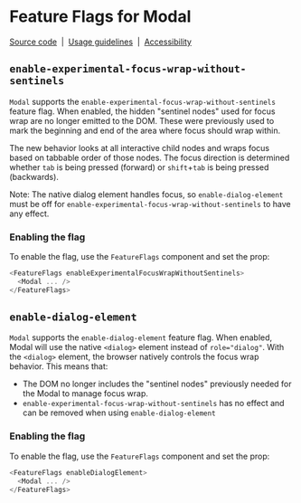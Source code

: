 
<Meta title="Components/Modal/Feature Flags" name="Flag details" />

# Feature Flags for Modal

[Source code](https://github.com/carbon-design-system/carbon/tree/main/packages/react/src/components/Modal)
&nbsp;|&nbsp;
[Usage guidelines](https://www.carbondesignsystem.com/components/modal/usage)
&nbsp;|&nbsp;
[Accessibility](https://www.carbondesignsystem.com/components/modal/accessibility)

## `enable-experimental-focus-wrap-without-sentinels`

`Modal` supports the `enable-experimental-focus-wrap-without-sentinels` feature
flag. When enabled, the hidden "sentinel nodes" used for focus wrap are no
longer emitted to the DOM. These were previously used to mark the beginning and
end of the area where focus should wrap within.

The new behavior looks at all interactive child nodes and wraps focus based on
tabbable order of those nodes. The focus direction is determined whether `tab`
is being pressed (forward) or `shift`+`tab` is being pressed (backwards).

Note: The native dialog element handles focus, so `enable-dialog-element` must
be off for `enable-experimental-focus-wrap-without-sentinels` to have any
effect.

### Enabling the flag

To enable the flag, use the `FeatureFlags` component and set the prop:

```js
<FeatureFlags enableExperimentalFocusWrapWithoutSentinels>
  <Modal ... />
</FeatureFlags>
```

## `enable-dialog-element`

`Modal` supports the `enable-dialog-element` feature flag. When enabled, Modal
will use the native `<dialog>` element instead of `role="dialog"`. With the
`<dialog>` element, the browser natively controls the focus wrap behavior. This
means that:

- The DOM no longer includes the "sentinel nodes" previously needed for the
  Modal to manage focus wrap.
- `enable-experimental-focus-wrap-without-sentinels` has no effect and can be
  removed when using `enable-dialog-element`

### Enabling the flag

To enable the flag, use the `FeatureFlags` component and set the prop:

```js
<FeatureFlags enableDialogElement>
  <Modal ... />
</FeatureFlags>
```
